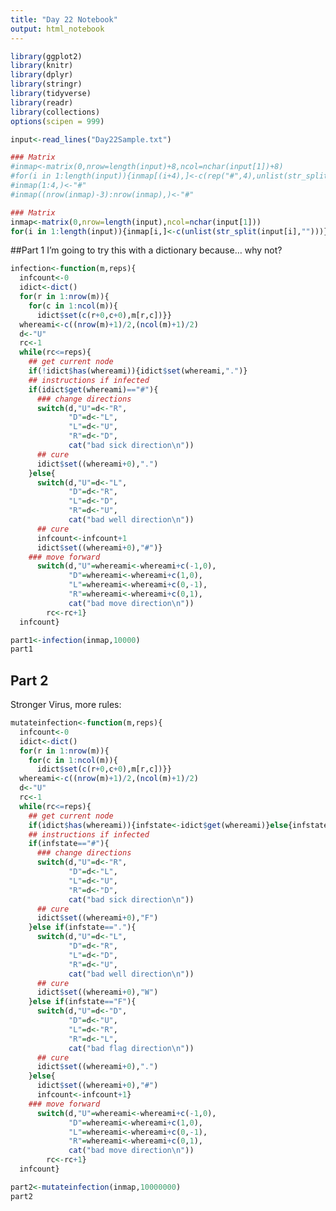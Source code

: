 ```yaml
---
title: "Day 22 Notebook"
output: html_notebook
---
```


```r
library(ggplot2)
library(knitr)
library(dplyr)
library(stringr)
library(tidyverse)
library(readr)
library(collections)
options(scipen = 999)
```

```r
input<-read_lines("Day22Sample.txt")
```

```r
### Matrix
#inmap<-matrix(0,nrow=length(input)+8,ncol=nchar(input[1])+8)
#for(i in 1:length(input)){inmap[(i+4),]<-c(rep("#",4),unlist(str_split(input[i],"")),rep("#",4))}
#inmap(1:4,)<-"#"
#inmap((nrow(inmap)-3):nrow(inmap),)<-"#"

```

```r
### Matrix
inmap<-matrix(0,nrow=length(input),ncol=nchar(input[1]))
for(i in 1:length(input)){inmap[i,]<-c(unlist(str_split(input[i],"")))}
```


##Part 1
I'm going to try this with a dictionary because... why not?

```r
infection<-function(m,reps){
  infcount<-0
  idict<-dict()
  for(r in 1:nrow(m)){
    for(c in 1:ncol(m)){
      idict$set(c(r+0,c+0),m[r,c])}}
  whereami<-c((nrow(m)+1)/2,(ncol(m)+1)/2)
  d<-"U"
  rc<-1
  while(rc<=reps){
    ## get current node
    if(!idict$has(whereami)){idict$set(whereami,".")}
    ## instructions if infected
    if(idict$get(whereami)=="#"){
      ### change directions
      switch(d,"U"=d<-"R",
             "D"=d<-"L",
             "L"=d<-"U",
             "R"=d<-"D",
             cat("bad sick direction\n"))
      ## cure
      idict$set((whereami+0),".")
    }else{
      switch(d,"U"=d<-"L",
             "D"=d<-"R",
             "L"=d<-"D",
             "R"=d<-"U",
             cat("bad well direction\n"))
      ## cure
      infcount<-infcount+1
      idict$set((whereami+0),"#")}
    ### move forward
      switch(d,"U"=whereami<-whereami+c(-1,0),
             "D"=whereami<-whereami+c(1,0),
             "L"=whereami<-whereami+c(0,-1),
             "R"=whereami<-whereami+c(0,1),
             cat("bad move direction\n"))
        rc<-rc+1}
  infcount}
```

```r
part1<-infection(inmap,10000)
part1
```
## Part 2
Stronger Virus, more rules:

```r
mutateinfection<-function(m,reps){
  infcount<-0
  idict<-dict()
  for(r in 1:nrow(m)){
    for(c in 1:ncol(m)){
      idict$set(c(r+0,c+0),m[r,c])}}
  whereami<-c((nrow(m)+1)/2,(ncol(m)+1)/2)
  d<-"U"
  rc<-1
  while(rc<=reps){
    ## get current node
    if(idict$has(whereami)){infstate<-idict$get(whereami)}else{infstate<-"."}
    ## instructions if infected
    if(infstate=="#"){
      ### change directions
      switch(d,"U"=d<-"R",
             "D"=d<-"L",
             "L"=d<-"U",
             "R"=d<-"D",
             cat("bad sick direction\n"))
      ## cure
      idict$set((whereami+0),"F")
    }else if(infstate=="."){
      switch(d,"U"=d<-"L",
             "D"=d<-"R",
             "L"=d<-"D",
             "R"=d<-"U",
             cat("bad well direction\n"))
      ## cure
      idict$set((whereami+0),"W")
    }else if(infstate=="F"){
      switch(d,"U"=d<-"D",
             "D"=d<-"U",
             "L"=d<-"R",
             "R"=d<-"L",
             cat("bad flag direction\n"))
      ## cure
      idict$set((whereami+0),".")
    }else{
      idict$set((whereami+0),"#")
      infcount<-infcount+1}
    ### move forward
      switch(d,"U"=whereami<-whereami+c(-1,0),
             "D"=whereami<-whereami+c(1,0),
             "L"=whereami<-whereami+c(0,-1),
             "R"=whereami<-whereami+c(0,1),
             cat("bad move direction\n"))
        rc<-rc+1}
  infcount}
```


```r
part2<-mutateinfection(inmap,10000000)
part2
```